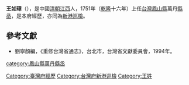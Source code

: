 '''王如璋'''（{{bd|？||？||}}），是中國[[清朝|清朝]][[江西|江西]]人，1751年（[[乾隆|乾隆]]十六年）上任[[台灣|台灣]][[鳳山縣_(臺灣)|鳳山縣]]萬丹[[縣丞|縣丞]]，是本府經歷，亦同為[[新港庄|新港]][[巡檢|巡檢]]。

==參考文獻==
*劉寧顏編，《重修台灣省通志》，台北市，台灣省文獻委員會，1994年。
{{start box}}
{{s-before|[[裴鑲|裴鑲]]}}
{{s-title|[[台灣|台灣]][[鳳山縣_(臺灣)|鳳山縣]]萬丹[[縣丞|縣丞]]|1751年上任}}
{{s-after|[[徐夔|徐夔]]}}
{{s-before|[[葛舜有|葛舜有]]}}
{{s-title|[[台灣府經歷|台灣府經歷]]|1748年上任}}
{{s-after|[[郝敬修|郝敬修]]}}
{{s-before|[[章射基|章射基]]}}
{{s-title|[[台灣府|台灣府]][[新港庄|新港]][[巡檢|巡檢]]|1748年上任}}
{{s-after|[[曹煜_(清朝)|曹煜]]}}
{{end box}}
{{清朝人物小作品}}

[[Category:臺灣府經歷|Category:臺灣府經歷]]
[[Category:台灣府新港巡檢|Category:台灣府新港巡檢]]
[[category:鳳山縣萬丹縣丞|category:鳳山縣萬丹縣丞]]
[[Category:王姓|Category:王姓]]